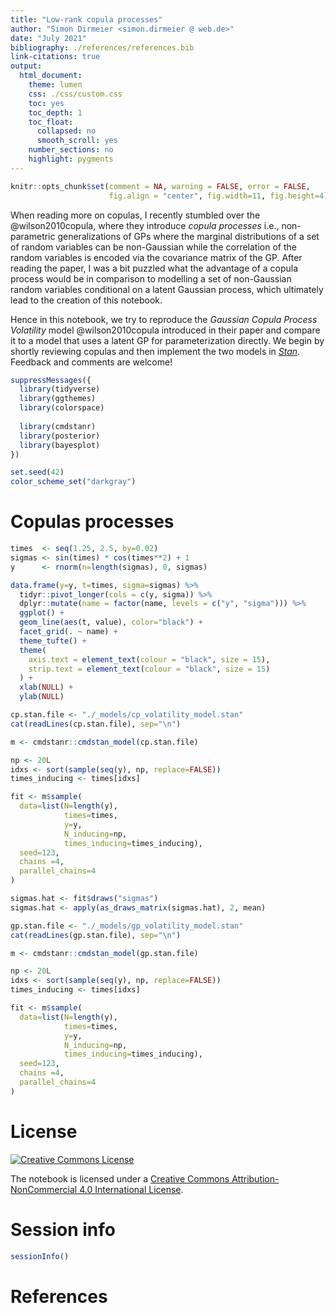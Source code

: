 ```yaml
---
title: "Low-rank copula processes"
author: "Simon Dirmeier <simon.dirmeier @ web.de>"
date: "July 2021"
bibliography: ./references/references.bib
link-citations: true
output:
  html_document:
    theme: lumen
    css: ./css/custom.css
    toc: yes
    toc_depth: 1
    toc_float:
      collapsed: no
      smooth_scroll: yes
    number_sections: no
    highlight: pygments
---
```


```r
knitr::opts_chunk$set(comment = NA, warning = FALSE, error = FALSE,
                      fig.align = "center", fig.width=11, fig.height=4)
```

When reading more on copulas, I recently stumbled over the @wilson2010copula, where they introduce *copula processes* i.e., non-parametric generalizations of GPs where the marginal distributions of a set of random variables can be non-Gaussian while the correlation of the random variables is encoded via the covariance matrix of the GP. After reading the paper, I was a bit puzzled what the advantage of a copula process would be in comparison to modelling a set of non-Gaussian random variables conditional on a latent Gaussian process, which ultimately lead to the creation of this notebook.

Hence in this notebook, we try to reproduce the *Gaussian Copula Process Volatility* model @wilson2010copula introduced in their paper and compare it to a model that uses a latent GP for parameterization directly. We begin by shortly reviewing copulas and then implement the two models in [*Stan*](https://mc-stan.org/). Feedback and comments are welcome!

```r
suppressMessages({
  library(tidyverse)
  library(ggthemes)
  library(colorspace)
  
  library(cmdstanr)
  library(posterior)
  library(bayesplot)
})

set.seed(42)
color_scheme_set("darkgray")
```

# Copulas processes

```r
times  <- seq(1.25, 2.5, by=0.02)
sigmas <- sin(times) * cos(times**2) + 1
y      <- rnorm(n=length(sigmas), 0, sigmas)
```

```r
data.frame(y=y, t=times, sigma=sigmas) %>% 
  tidyr::pivot_longer(cols = c(y, sigma)) %>%
  dplyr::mutate(name = factor(name, levels = c("y", "sigma"))) %>%
  ggplot() +
  geom_line(aes(t, value), color="black") +
  facet_grid(. ~ name) +
  theme_tufte() +
  theme(
    axis.text = element_text(colour = "black", size = 15),
    strip.text = element_text(colour = "black", size = 15)
  ) +
  xlab(NULL) +
  ylab(NULL)
```

```r
cp.stan.file <- "./_models/cp_volatility_model.stan"
cat(readLines(cp.stan.file), sep="\n")
```

```r
m <- cmdstanr::cmdstan_model(cp.stan.file)

np <- 20L
idxs <- sort(sample(seq(y), np, replace=FALSE))
times_inducing <- times[idxs]

fit <- m$sample(
  data=list(N=length(y),
            times=times,
            y=y,
            N_inducing=np,
            times_inducing=times_inducing),
  seed=123,
  chains =4,
  parallel_chains=4
)
```

```r
sigmas.hat <- fit$draws("sigmas")
sigmas.hat <- apply(as_draws_matrix(sigmas.hat), 2, mean)
```

```r
gp.stan.file <- "./_models/gp_volatility_model.stan"
cat(readLines(gp.stan.file), sep="\n")
```

```r
m <- cmdstanr::cmdstan_model(gp.stan.file)

np <- 20L
idxs <- sort(sample(seq(y), np, replace=FALSE))
times_inducing <- times[idxs]

fit <- m$sample(
  data=list(N=length(y),
            times=times,
            y=y,
            N_inducing=np,
            times_inducing=times_inducing),
  seed=123,
  chains =4,
  parallel_chains=4
)
```


# License

<a rel="license" href="http://creativecommons.org/licenses/by-nc/4.0/"><img alt="Creative Commons License" style="border-width:0" src="https://i.creativecommons.org/l/by-nc/4.0/88x31.png" /></a>

The notebook is licensed under a <a rel="license" href="http://creativecommons.org/licenses/by-nc/4.0/">Creative Commons Attribution-NonCommercial 4.0 International License</a>.

# Session info

```r
sessionInfo()
```

# References
